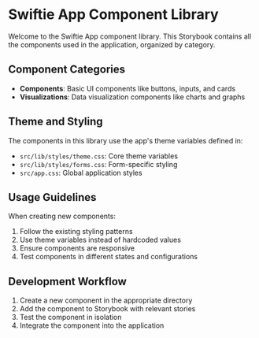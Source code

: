 
<Meta title="Introduction" />

# Swiftie App Component Library

Welcome to the Swiftie App component library. This Storybook contains all the components used in the application, organized by category.

## Component Categories

- **Components**: Basic UI components like buttons, inputs, and cards
- **Visualizations**: Data visualization components like charts and graphs

## Theme and Styling

The components in this library use the app's theme variables defined in:
- `src/lib/styles/theme.css`: Core theme variables
- `src/lib/styles/forms.css`: Form-specific styling
- `src/app.css`: Global application styles

## Usage Guidelines

When creating new components:
1. Follow the existing styling patterns
2. Use theme variables instead of hardcoded values
3. Ensure components are responsive
4. Test components in different states and configurations

## Development Workflow

1. Create a new component in the appropriate directory
2. Add the component to Storybook with relevant stories
3. Test the component in isolation
4. Integrate the component into the application
